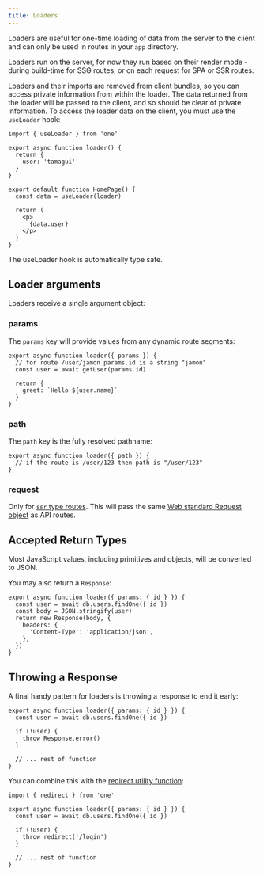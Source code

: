 ```yaml
---
title: Loaders
---
```


Loaders are useful for one-time loading of data from the server to the client and can only be used in routes in your `app` directory.

Loaders run on the server, for now they run based on their render mode - during build-time for SSG routes, or on each request for SPA or SSR routes.

Loaders and their imports are removed from client bundles, so you can access private information from within the loader. The data returned from the loader will be passed to the client, and so should be clear of private information. To access the loader data on the client, you must use the `useLoader` hook:

```tsx
import { useLoader } from 'one'

export async function loader() {
  return {
    user: 'tamagui'
  }
}

export default function HomePage() {
  const data = useLoader(loader)
  
  return (
    <p>
      {data.user}
    </p>
  )
}
```

The useLoader hook is automatically type safe.

## Loader arguments

Loaders receive a single argument object:

### params

 The `params` key will provide values from any dynamic route segments:

```tsx fileName=app/user/[id].tsx
export async function loader({ params }) {
  // for route /user/jamon params.id is a string "jamon"
  const user = await getUser(params.id)
  
  return {
    greet: `Hello ${user.name}`
  }
}
```

### path

The `path` key is the fully resolved pathname:

```tsx fileName=app/user/[id].tsx
export async function loader({ path }) {
  // if the route is /user/123 then path is "/user/123"
}
```

### request

Only for [`ssr` type routes](/docs/routing-modes#ssr). This will pass the same [Web standard Request object](https://developer.mozilla.org/en-US/docs/Web/API/Request) as API routes.

## Accepted Return Types

Most JavaScript values, including primitives and objects, will be converted to JSON.

You may also return a `Response`:

```tsx
export async function loader({ params: { id } }) {
  const user = await db.users.findOne({ id })
  const body = JSON.stringify(user)
  return new Response(body, {
    headers: {
      'Content-Type': 'application/json',
    },
  })
}
```

## Throwing a Response

A final handy pattern for loaders is throwing a response to end it early:

```tsx
export async function loader({ params: { id } }) {
  const user = await db.users.findOne({ id })

  if (!user) {
    throw Response.error()
  }
  
  // ... rest of function
}
```

You can combine this with the [redirect utility function](/docs/helpers-utility-functions#redirect):

```tsx
import { redirect } from 'one'

export async function loader({ params: { id } }) {
  const user = await db.users.findOne({ id })

  if (!user) {
    throw redirect('/login')
  }

  // ... rest of function
}
```
